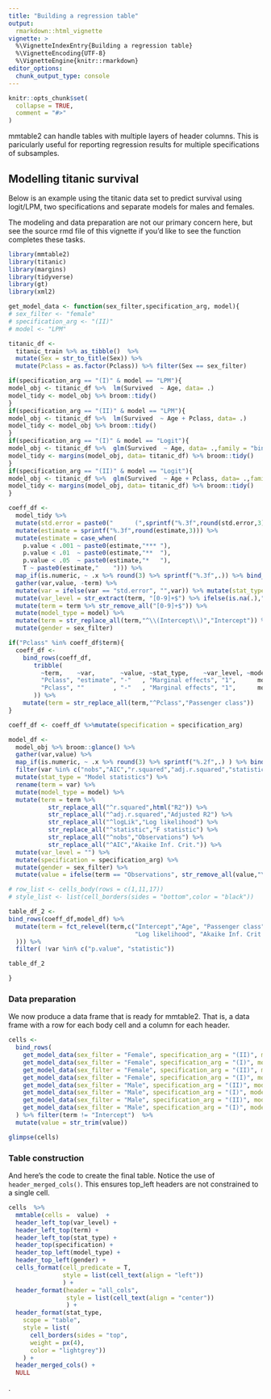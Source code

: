 ```yaml
---
title: "Building a regression table"
output: 
  rmarkdown::html_vignette
vignette: >
  %\VignetteIndexEntry{Building a regression table}
  %\VignetteEncoding{UTF-8}
  %\VignetteEngine{knitr::rmarkdown}
editor_options: 
  chunk_output_type: console
---
```


```r
knitr::opts_chunk$set(
  collapse = TRUE,
  comment = "#>"
)
```

mmtable2 can handle tables with multiple layers of header columns. This is paricularly useful for reporting regression results for multiple specifications of subsamples. 

## Modelling titanic survival 

Below is an example using the titanic data set to predict survival using logit/LPM, two specifications and separate models for males and females.

The modeling and data preparation are not our primary concern here, but see the source rmd file of this vignette if you'd like to see the function completes these tasks.  

```r
library(mmtable2)
library(titanic)
library(margins)
library(tidyverse)
library(gt)
library(xml2)

get_model_data <- function(sex_filter,specification_arg, model){
# sex_filter <- "female"
# specification_arg <- "(II)"
# model <- "LPM"

titanic_df <-
  titanic_train %>% as_tibble()  %>%
  mutate(Sex = str_to_title(Sex)) %>%
  mutate(Pclass = as.factor(Pclass)) %>% filter(Sex == sex_filter)

if(specification_arg == "(I)" & model == "LPM"){
model_obj <- titanic_df %>%  lm(Survived  ~ Age, data= .)
model_tidy <- model_obj %>% broom::tidy()
}
if(specification_arg == "(II)" & model == "LPM"){
model_obj <- titanic_df %>%  lm(Survived  ~ Age + Pclass, data= .)
model_tidy <- model_obj %>% broom::tidy()
}
if(specification_arg == "(I)" & model == "Logit"){
model_obj <- titanic_df %>%  glm(Survived  ~ Age, data= .,family = "binomial")
model_tidy <- margins(model_obj, data= titanic_df) %>% broom::tidy()
}
if(specification_arg == "(II)" & model == "Logit"){
model_obj <- titanic_df %>%  glm(Survived  ~ Age + Pclass, data= .,family = "binomial")
model_tidy <- margins(model_obj, data= titanic_df) %>% broom::tidy()
}

coeff_df <-
  model_tidy %>%
  mutate(std.error = paste0("      (",sprintf("%.3f",round(std.error,3)),")   ")) %>%
  mutate(estimate = sprintf("%.3f",round(estimate,3))) %>%
  mutate(estimate = case_when(
    p.value < .001 ~ paste0(estimate,"*** "),
    p.value < .01  ~ paste0(estimate,"**  "),
    p.value < .05  ~ paste0(estimate,"*   "),
    T ~ paste0(estimate,"    "))) %>%
  map_if(is.numeric, ~ .x %>% round(3) %>% sprintf("%.3f",.)) %>% bind_cols() %>%
  gather(var,value, -term) %>%
  mutate(var = ifelse(var == "std.error", "",var)) %>% mutate(stat_type = "Marginal effects") %>%
  mutate(var_level = str_extract(term, "[0-9]+$") %>% ifelse(is.na(.),"",.)) %>%
  mutate(term = term %>% str_remove_all("[0-9]+$")) %>%
  mutate(model_type = model) %>%
  mutate(term = str_replace_all(term,"^\\(Intercept\\)","Intercept")) %>%
  mutate(gender = sex_filter)

if("Pclass" %in% coeff_df$term){
  coeff_df <-
    bind_rows(coeff_df,
       tribble(
         ~term,    ~var,       ~value, ~stat_type,    ~var_level, ~model_type, ~gender,
         "Pclass", "estimate", "-"   , "Marginal effects", "1",      model, sex_filter,
         "Pclass", ""        , "-"   , "Marginal effects", "1",      model, sex_filter
       )) %>%
    mutate(term = str_replace_all(term,"^Pclass","Passenger class"))
}

coeff_df <- coeff_df %>%mutate(specification = specification_arg)

model_df <-
  model_obj %>% broom::glance() %>%
  gather(var,value) %>%
  map_if(is.numeric, ~ .x %>% round(3) %>% sprintf("%.2f",.) ) %>% bind_cols() %>%
  filter(var %in% c("nobs","AIC","r.squared","adj.r.squared","statistic","logLik")) %>%
  mutate(stat_type = "Model statistics") %>%
  rename(term = var) %>%
  mutate(model_type = model) %>%
  mutate(term = term %>%
           str_replace_all("^r.squared",html("R2")) %>%
           str_replace_all("^adj.r.squared","Adjusted R2") %>%
           str_replace_all("^logLik","Log likelihood") %>%
           str_replace_all("^statistic","F statistic") %>%
           str_replace_all("^nobs","Observations") %>%
           str_replace_all("^AIC","Akaike Inf. Crit.")) %>%
  mutate(var_level = "") %>%
  mutate(specification = specification_arg) %>%
  mutate(gender = sex_filter) %>%
  mutate(value = ifelse(term == "Observations", str_remove_all(value,"\\..+"),value))

# row_list <- cells_body(rows = c(1,11,17))
# style_list <- list(cell_borders(sides = "bottom",color = "black"))

table_df_2 <-
bind_rows(coeff_df,model_df) %>%
  mutate(term = fct_relevel(term,c("Intercept","Age", "Passenger class","Observations", "R2", "Adjusted R2",
                                   "Log likelihood", "Akaike Inf. Crit.","statistic"
  ))) %>%
  filter( !var %in% c("p.value", "statistic"))

table_df_2

}
```

</details>

### Data preparation 

We now produce a data frame that is ready for mmtable2. That is, a data frame with a row for each body cell and a column for each header.

```r
cells <-
  bind_rows(
    get_model_data(sex_filter = "Female", specification_arg = "(II)", model = "LPM" ),
    get_model_data(sex_filter = "Female", specification_arg = "(I)", model = "LPM" ),
    get_model_data(sex_filter = "Female", specification_arg = "(II)", model = "Logit" ),
    get_model_data(sex_filter = "Female", specification_arg = "(I)", model = "Logit" ),
    get_model_data(sex_filter = "Male", specification_arg = "(II)", model = "LPM" ),
    get_model_data(sex_filter = "Male", specification_arg = "(I)", model = "LPM" ),
    get_model_data(sex_filter = "Male", specification_arg = "(II)", model = "Logit" ),
    get_model_data(sex_filter = "Male", specification_arg = "(I)", model = "Logit" )
  ) %>% filter(term != "Intercept")  %>% 
  mutate(value = str_trim(value))

glimpse(cells)
```

### Table construction

And here's the code to create the final table. Notice the use of `header_merged_cols()`. This ensures top_left headers are not constrained to a single cell. 

```r
cells  %>%
  mmtable(cells =  value)  +
  header_left_top(var_level) +
  header_left_top(term) +
  header_left_top(stat_type) +
  header_top(specification) +
  header_top_left(model_type) +
  header_top_left(gender) +
  cells_format(cell_predicate = T, 
               style = list(cell_text(align = "left"))
               ) +
  header_format(header = "all_cols", 
                style = list(cell_text(align = "center"))
                ) +
  header_format(stat_type,
    scope = "table",
    style = list(
      cell_borders(sides = "top",
      weight = px(4),
      color = "lightgrey"))
    ) +
  header_merged_cols() +
  NULL
```
.
